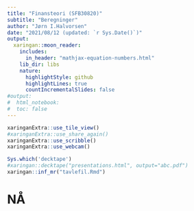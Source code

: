 ```yaml
---
title: "Finansteori (SFB30820)"
subtitle: "Beregninger"
author: "Jørn I.Halvorsen"
date: "2021/08/12 (updated: `r Sys.Date()`)"
output:
  xaringan::moon_reader:
    includes:
      in_header: "mathjax-equation-numbers.html"
    lib_dir: libs
    nature:
      highlightStyle: github
      highlightLines: true
      countIncrementalSlides: false
#output: 
#  html_notebook:
#  toc: false
---
```


```r
xaringanExtra::use_tile_view()
#xaringanExtra::use_share_again()
xaringanExtra::use_scribble()
xaringanExtra::use_webcam()
```

```r
Sys.which('decktape')
#xaringan::decktape("presentations.html", output="abc.pdf")
xaringan::inf_mr("tavlefil.Rmd")
```

# NÅ 





